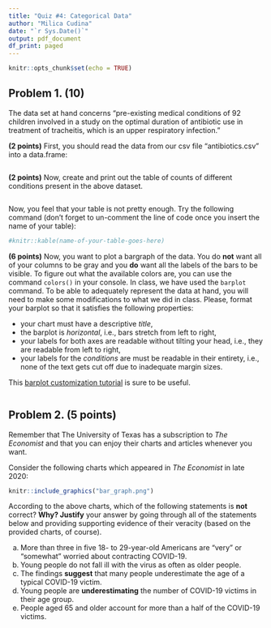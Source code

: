 ```yaml
---
title: "Quiz #4: Categorical Data"
author: "Milica Cudina"
date: "`r Sys.Date()`"
output: pdf_document
df_print: paged
---
```


```r
knitr::opts_chunk$set(echo = TRUE)
```

## Problem 1. **(10)**
The data set at hand concerns "pre-existing medical conditions of 92 children involved in a study on the optimal duration of antibiotic use in treatment of tracheitis, which is an upper respiratory infection."

**(2 points)**
First, you should read the data from our csv file "antibiotics.csv" into a data.frame:

```r

```

**(2 points)**
Now, create and print out the table of counts of different conditions present in the above dataset. 
```r

```
Now, you feel that your table is not pretty enough. Try the following command (don't forget to un-comment the line of code once you insert the name of your table): 
```r
#knitr::kable(name-of-your-table-goes-here)

```

**(6 points)**
Now, you want to plot a bargraph of the data. You do **not** want all of your columns to be gray and you **do** want all the labels of the bars to be visible. To figure out what the available colors are, you can use the command `colors()` in your console. In class, we have used the `barplot` command. To be able to adequately represent the data at hand, you will need to make some modifications to what we did in class. Please, format your barplot so that it satisfies the following properties:

- your chart must have a descriptive *title*, 
- the barplot is *horizontal*, i.e., bars stretch from left to right, 
- your labels for both axes are readable without tilting your head, i.e., they are readable from left to right, 
- your labels for the *conditions* are must be readable in their entirety, i.e., none of the text gets cut off due to inadequate margin sizes. 

This [barplot customization tutorial](https://www.r-graph-gallery.com/210-custom-barplot-layout.html) is sure to be useful. 

```r

```

\newpage

## Problem 2. **(5 points)**
Remember that The University of Texas has a subscription to *The Economist* and that you can enjoy their charts and articles whenever you want. 

Consider the following charts which appeared in *The Economist* in late 2020:

```r
knitr::include_graphics("bar_graph.png")
```

According to the above charts, which of the following statements is **not** correct? **Why? Justify** your answer by going through all of the statements below and providing supporting evidence of their veracity (based on the provided charts, of course). 

a. More than three in five 18- to 29-year-old Americans are “very” or “somewhat” worried about contracting COVID-19.
b. Young people do not fall ill with the virus as often as older people.
c. The findings **suggest** that many people underestimate the age of a typical COVID-19 victim.
d. Young people are **underestimating** the number of COVID-19 victims in their age group.
e. People aged 65 and older account for more than a half of the COVID-19 victims.

